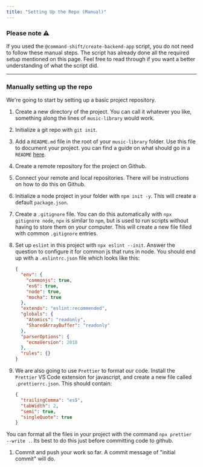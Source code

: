 ```yaml
---
title: "Setting Up the Repo (Manual)"
---
```


### Please note ⚠️
If you used the `@command-shift/create-backend-app` script, you do not need to follow these manual steps. The script has already done all the required setup mentioned on this page. Feel free to read through if you want a better understanding of what the script did.

------

### Manually setting up the repo

We're going to start by setting up a basic project repository.

1.  Create a new directory of the project. You can call it whatever you like, something along the lines of `music-library` would work.

1.  Initialize a git repo with `git init`.

1.  Add a `README.md` file in the root of your `music-library` folder. Use this file to document your project. you can find a guide on what should go in a `README` [here](https://meakaakka.medium.com/a-beginners-guide-to-writing-a-kickass-readme-7ac01da88ab3).

1.  Create a remote repository for the project on Github.

1.  Connect your remote and local repositories. There will be instructions on how to do this on Github.

1.  Initialize a node project in your folder with `npm init -y`. This will create a default `package.json`.

1.  Create a `.gitignore` file. You can do this automatically with `npx gitignore node`, `npx` is similar to `npm`, but is used to run scripts without having to store them on your computer. This will create a new file filled with common `.gitignore` entries.

1.  Set up `eslint` in this project with `npx eslint --init`. Answer the question to configure it for common js that runs in node. You should end up with a `.eslintrc.json` file which looks like this:

    ```json
    {
      "env": {
        "commonjs": true,
        "es6": true,
        "node": true,
        "mocha": true
      },
      "extends": "eslint:recommended",
      "globals": {
        "Atomics": "readonly",
        "SharedArrayBuffer": "readonly"
      },
      "parserOptions": {
        "ecmaVersion": 2018
      },
      "rules": {}
    }
    ```

1. We are also going to use `Prettier` to format our code. Install the `Prettier` VS Code extension for javascript, and create a new file called `.prettierrc.json`. This should contain:

    ```json
    {
      "trailingComma": "es5",
      "tabWidth": 2,
      "semi": true,
      "singleQuote": true
    }
    ```

  You can format all the files in your project with the command `npx prettier --write .`. Its best to do this just before committing code to github.

1.  Commit and push your work so far. A commit message of "initial commit" will do.